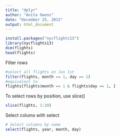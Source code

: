 ```yaml
---
title: "dplyr"
author: "Anita Owens"
date: "December 25, 2015"
output: html_document
---
```

```r
install.packages("nycflights13")
library(nycflights13)
dim(flights)
head(flights)

```
Filter rows
```r
#select all flights on Jan 1st
filter(flights, month == 1, day == 1)
#equivalent to
flights[flights$month == 1 & flights$day == 1, ]

```
To select rows by position, use slice()
```r
slice(flights, 1:10)
```
Select colums with select
```r
# Select columns by name
select(flights, year, month, day)

```


